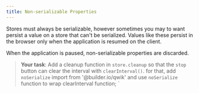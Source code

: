 ```yaml
---
title: Non-serializable Properties
---
```


Stores must always be serializable, however sometimes you may to want persist a value on a store that can't be serialized. Values like these persist in the browser only when the application is resumed on the client. 

When the application is paused, non-serializable properties are discarded.

> **Your task**: Add a cleanup function in `store.cleanup` so that the `stop` button can clear the interval with `clearInterval()`.
> for that, add `noSerialize` import from '@builder.io/qwik' and use `noSerialize` function to wrap clearInterval function;
`
